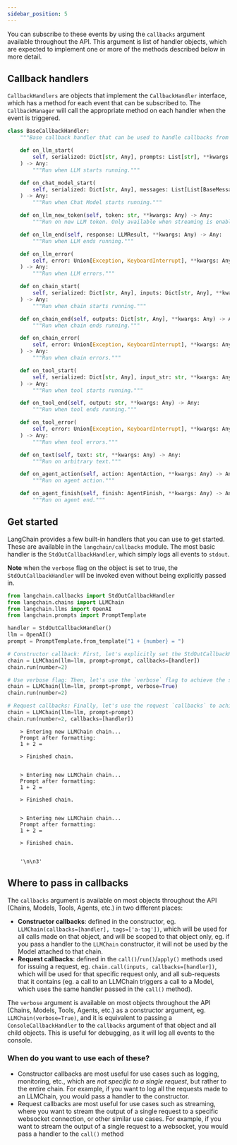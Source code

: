 ```yaml
---
sidebar_position: 5
---
```

You can subscribe to these events by using the `callbacks` argument available throughout the API. This argument is list of handler objects, which are expected to implement one or more of the methods described below in more detail.

## Callback handlers

`CallbackHandlers` are objects that implement the `CallbackHandler` interface, which has a method for each event that can be subscribed to. The `CallbackManager` will call the appropriate method on each handler when the event is triggered.

```python
class BaseCallbackHandler:
    """Base callback handler that can be used to handle callbacks from langchain."""

    def on_llm_start(
        self, serialized: Dict[str, Any], prompts: List[str], **kwargs: Any
    ) -> Any:
        """Run when LLM starts running."""

    def on_chat_model_start(
        self, serialized: Dict[str, Any], messages: List[List[BaseMessage]], **kwargs: Any
    ) -> Any:
        """Run when Chat Model starts running."""

    def on_llm_new_token(self, token: str, **kwargs: Any) -> Any:
        """Run on new LLM token. Only available when streaming is enabled."""

    def on_llm_end(self, response: LLMResult, **kwargs: Any) -> Any:
        """Run when LLM ends running."""

    def on_llm_error(
        self, error: Union[Exception, KeyboardInterrupt], **kwargs: Any
    ) -> Any:
        """Run when LLM errors."""

    def on_chain_start(
        self, serialized: Dict[str, Any], inputs: Dict[str, Any], **kwargs: Any
    ) -> Any:
        """Run when chain starts running."""

    def on_chain_end(self, outputs: Dict[str, Any], **kwargs: Any) -> Any:
        """Run when chain ends running."""

    def on_chain_error(
        self, error: Union[Exception, KeyboardInterrupt], **kwargs: Any
    ) -> Any:
        """Run when chain errors."""

    def on_tool_start(
        self, serialized: Dict[str, Any], input_str: str, **kwargs: Any
    ) -> Any:
        """Run when tool starts running."""

    def on_tool_end(self, output: str, **kwargs: Any) -> Any:
        """Run when tool ends running."""

    def on_tool_error(
        self, error: Union[Exception, KeyboardInterrupt], **kwargs: Any
    ) -> Any:
        """Run when tool errors."""

    def on_text(self, text: str, **kwargs: Any) -> Any:
        """Run on arbitrary text."""

    def on_agent_action(self, action: AgentAction, **kwargs: Any) -> Any:
        """Run on agent action."""

    def on_agent_finish(self, finish: AgentFinish, **kwargs: Any) -> Any:
        """Run on agent end."""
```

## Get started

LangChain provides a few built-in handlers that you can use to get started. These are available in the `langchain/callbacks` module. The most basic handler is the `StdOutCallbackHandler`, which simply logs all events to `stdout`.

**Note** when the `verbose` flag on the object is set to true, the `StdOutCallbackHandler` will be invoked even without being explicitly passed in.

```python
from langchain.callbacks import StdOutCallbackHandler
from langchain.chains import LLMChain
from langchain.llms import OpenAI
from langchain.prompts import PromptTemplate

handler = StdOutCallbackHandler()
llm = OpenAI()
prompt = PromptTemplate.from_template("1 + {number} = ")

# Constructor callback: First, let's explicitly set the StdOutCallbackHandler when initializing our chain
chain = LLMChain(llm=llm, prompt=prompt, callbacks=[handler])
chain.run(number=2)

# Use verbose flag: Then, let's use the `verbose` flag to achieve the same result
chain = LLMChain(llm=llm, prompt=prompt, verbose=True)
chain.run(number=2)

# Request callbacks: Finally, let's use the request `callbacks` to achieve the same result
chain = LLMChain(llm=llm, prompt=prompt)
chain.run(number=2, callbacks=[handler])
```

<CodeOutputBlock lang="python">

```
    > Entering new LLMChain chain...
    Prompt after formatting:
    1 + 2 = 
    
    > Finished chain.
    
    
    > Entering new LLMChain chain...
    Prompt after formatting:
    1 + 2 = 
    
    > Finished chain.
    
    
    > Entering new LLMChain chain...
    Prompt after formatting:
    1 + 2 = 
    
    > Finished chain.


    '\n\n3'
```

</CodeOutputBlock>

## Where to pass in callbacks

The `callbacks` argument is available on most objects throughout the API (Chains, Models, Tools, Agents, etc.) in two different places:

- **Constructor callbacks**: defined in the constructor, eg. `LLMChain(callbacks=[handler], tags=['a-tag'])`, which will be used for all calls made on that object, and will be scoped to that object only, eg. if you pass a handler to the `LLMChain` constructor, it will not be used by the Model attached to that chain.
- **Request callbacks**: defined in the `call()`/`run()`/`apply()` methods used for issuing a request, eg. `chain.call(inputs, callbacks=[handler])`, which will be used for that specific request only, and all sub-requests that it contains (eg. a call to an LLMChain triggers a call to a Model, which uses the same handler passed in the `call()` method).

The `verbose` argument is available on most objects throughout the API (Chains, Models, Tools, Agents, etc.) as a constructor argument, eg. `LLMChain(verbose=True)`, and it is equivalent to passing a `ConsoleCallbackHandler` to the `callbacks` argument of that object and all child objects. This is useful for debugging, as it will log all events to the console.

### When do you want to use each of these?

- Constructor callbacks are most useful for use cases such as logging, monitoring, etc., which are _not specific to a single request_, but rather to the entire chain. For example, if you want to log all the requests made to an LLMChain, you would pass a handler to the constructor.
- Request callbacks are most useful for use cases such as streaming, where you want to stream the output of a single request to a specific websocket connection, or other similar use cases. For example, if you want to stream the output of a single request to a websocket, you would pass a handler to the `call()` method

